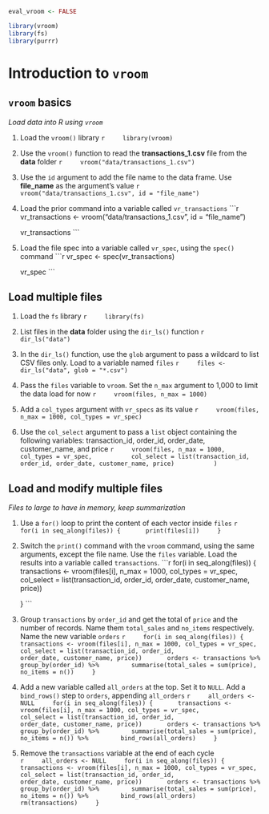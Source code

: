 ```r
eval_vroom <- FALSE
```


```r
library(vroom)
library(fs)
library(purrr)
```

# Introduction to `vroom`

## `vroom` basics
*Load data into R using `vroom`*

1. Load the `vroom()` library
    ```r
    library(vroom)
    ```

1. Use the `vroom()` function to read the **transactions_1.csv** file from the **data** folder
    ```r
    vroom("data/transactions_1.csv")
    ```

1. Use the `id` argument to add the file name to the data frame.  Use **file_name** as the argument's value
    ```r
    vroom("data/transactions_1.csv", id = "file_name")
    ```

1. Load the prior command into a variable called `vr_transactions`
    ```r
    vr_transactions <- vroom("data/transactions_1.csv", id = "file_name")
    
    vr_transactions
    ```

1. Load the file spec into a variable called `vr_spec`, using the `spec()` command
    ```r
    vr_spec <- spec(vr_transactions)
    
    vr_spec
    ```

## Load multiple files

1. Load the `fs` library
    ```r
    library(fs)
    ```

1. List files in the **data** folder using the `dir_ls()` function
    ```r
    dir_ls("data")
    ```

1. In the `dir_ls()` function, use the `glob` argument to pass a wildcard to list CSV files only. Load to a variable named `files`
    ```r
    files <- dir_ls("data", glob = "*.csv")
    ```

1. Pass the `files` variable to `vroom`. Set the `n_max` argument to 1,000 to limit the data load for now
    ```r
    vroom(files, n_max = 1000)
    ```

1. Add a `col_types` argument with `vr_specs` as its value
    ```r
    vroom(files, n_max = 1000, col_types = vr_spec)
    ```

1. Use the `col_select` argument to pass a `list` object containing the following variables: transaction_id, order_id, order_date, customer_name, and price
    ```r
    vroom(files, n_max = 1000, col_types = vr_spec,
          col_select = list(transaction_id, order_id, order_date, customer_name, price)
          )
    ```

## Load and modify multiple files
*Files to large to have in memory, keep summarization*

1. Use a `for()` loop to print the content of each vector inside `files`
    ```r
    for(i in seq_along(files)) {
      print(files[i])
    }
    ```

1. Switch the `print()` command with the `vroom` command, using the same arguments, except the file name.  Use the `files` variable.  Load the results into a variable called `transactions`. 
    ```r
    for(i in seq_along(files)) {
      transactions <- vroom(files[i], n_max = 1000, col_types = vr_spec, 
                           col_select = list(transaction_id, order_id, 
                                             order_date, customer_name, price))

    }
    ```

1. Group `transactions` by `order_id` and get the total of `price` and the number of records. Name them `total_sales` and `no_items` respectively. Name the new variable `orders`
    ```r
    for(i in seq_along(files)) {
      transactions <- vroom(files[i], n_max = 1000, col_types = vr_spec, 
                           col_select = list(transaction_id, order_id, 
                                             order_date, customer_name, price))
      orders <- transactions %>%
        group_by(order_id) %>%
        summarise(total_sales = sum(price), no_items = n())
    }
    ```

1. Add a new variable called `all_orders` at the top. Set it to `NULL`. Add a `bind_rows()` step to `orders`, appending `all_orders`
    ```r
    all_orders <- NULL
    for(i in seq_along(files)) {
      transactions <- vroom(files[i], n_max = 1000, col_types = vr_spec, 
                           col_select = list(transaction_id, order_id, 
                                             order_date, customer_name, price))
      orders <- transactions %>%
        group_by(order_id) %>%
        summarise(total_sales = sum(price), no_items = n()) %>%
        bind_rows(all_orders)
    }
    ```
    
1. Remove the `transactions` variable at the end of each cycle    
    ```r
    all_orders <- NULL
    for(i in seq_along(files)) {
      transactions <- vroom(files[i], n_max = 1000, col_types = vr_spec, 
                           col_select = list(transaction_id, order_id, 
                                             order_date, customer_name, price))
      orders <- transactions %>%
        group_by(order_id) %>%
        summarise(total_sales = sum(price), no_items = n()) %>%
        bind_rows(all_orders)
      rm(transactions)
    }
    ```
